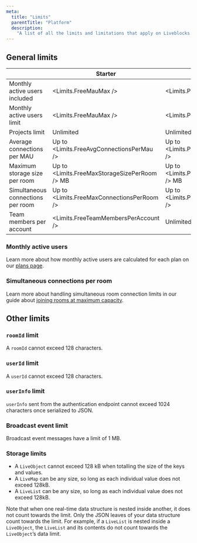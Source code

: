 ```yaml
---
meta:
  title: "Limits"
  parentTitle: "Platform"
  description:
    "A list of all the limits and limitations that apply on Liveblocks."
---
```


## General limits

|                                   | Starter                                       | Pro                                          | Enterprise |
| --------------------------------- | --------------------------------------------- | -------------------------------------------- | ---------- |
| Monthly active users included     | <Limits.FreeMauMax />                         | <Limits.ProMauMin />                         | Custom     |
| Monthly active users limit        | <Limits.FreeMauMax />                         | <Limits.ProMauMax />                         | Unlimited  |
| Projects limit                    | Unlimited                                     | Unlimited                                    | Unlimited  |
| Average connections per MAU       | Up to <Limits.FreeAvgConnectionsPerMau />     | Up to <Limits.ProAvgConnectionsPerMau />     | Custom     |
| Maximum storage size per room     | Up to <Limits.FreeMaxStorageSizePerRoom /> MB | Up to <Limits.ProMaxStorageSizePerRoom /> MB | Custom     |
| Simultaneous connections per room | Up to <Limits.FreeMaxConnectionsPerRoom />    | Up to <Limits.ProMaxConnectionsPerRoom />    | Custom     |
| Team members per account          | <Limits.FreeTeamMembersPerAccount />          | Unlimited                                    | Custom     |

### Monthly active users

Learn more about how monthly active users are calculated for each plan on our
[plans page](/platform/pricing).

### Simultaneous connections per room

Learn more about handling simultaneous room connection limits in our guide about
[joining rooms at maximum capacity](/docs/guides/what-happens-when-a-user-joins-a-room-at-maximum-capacity).

## Other limits

### `roomId` limit

A `roomId` cannot exceed 128 characters.

### `userId` limit

A `userId` cannot exceed 128 characters.

### `userInfo` limit

`userInfo` sent from the authentication endpoint cannot exceed 1024 characters
once serialized to JSON.

### Broadcast event limit

Broadcast event messages have a limit of 1 MB.

### Storage limits

- A `LiveObject` cannot exceed 128 kB when totalling the size of the keys and
  values.
- A `LiveMap` can be any size, so long as each individual value does not exceed
  128kB.
- A `LiveList` can be any size, so long as each individual value does not exceed
  128kB.

Note that when one real-time data structure is nested inside another, it does
not count towards the limit. Only the JSON leaves of your data structure count
towards the limit. For example, if a `LiveList` is nested inside a `LiveObject`,
the `LiveList` and its contents do not count towards the `LiveObject`’s data
limit.
